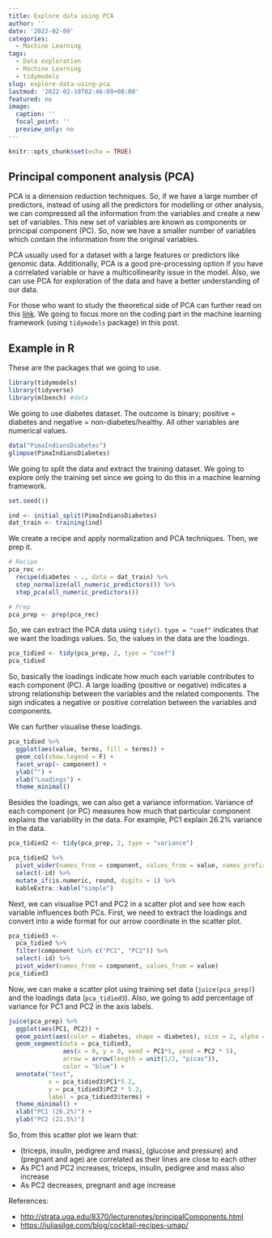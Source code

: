 ```yaml
---
title: Explore data using PCA
author: ''
date: '2022-02-09'
categories:
  - Machine Learning
tags:
  - Data exploration
  - Machine Learning
  - tidymodels
slug: explore-data-using-pca
lastmod: '2022-02-10T02:46:09+08:00'
featured: no
image:
  caption: ''
  focal_point: ''
  preview_only: no
---
```


```r
knitr::opts_chunk$set(echo = TRUE)
```

## Principal component analysis (PCA)

PCA is a dimension reduction techniques. So, if we have a large number of predictors, instead of using all the predictors for modelling or other analysis, we can compressed all the information from the variables and create a new set of variables. This new set of variables are known as components or principal component (PC). So, now we have a smaller number of variables which contain the information from the original variables. 

PCA usually used for a dataset with a large features or predictors like genomic data. Additionally, PCA is a good pre-processing option if you have a correlated variable or have a multicollinearity issue in the model. Also,  we can use PCA for exploration of the data and have a better understanding of our data. 

For those who want to study the theoretical side of PCA can further read on this [link](http://strata.uga.edu/8370/lecturenotes/principalComponents.html). We going to focus more on the coding part in the machine learning framework (using `tidymodels` package) in this post.

## Example in R

These are the packages that we going to use.

```r
library(tidymodels)
library(tidyverse)
library(mlbench) #data
```

We going to use diabetes dataset. The outcome is binary; positive = diabetes and negative = non-diabetes/healthy. All other variables are numerical values.

```r
data("PimaIndiansDiabetes")
glimpse(PimaIndiansDiabetes)
```

We going to split the data and extract the training dataset. We going to explore only the training set since we going to do this in a machine learning framework.

```r
set.seed(1)

ind <- initial_split(PimaIndiansDiabetes)
dat_train <- training(ind)
```

We create a recipe and apply normalization and PCA techniques. Then, we prep it.

```r
# Recipe
pca_rec <- 
  recipe(diabetes ~ ., data = dat_train) %>% 
  step_normalize(all_numeric_predictors()) %>% 
  step_pca(all_numeric_predictors())

# Prep
pca_prep <- prep(pca_rec)
```

So, we can extract the PCA data using `tidy()`. `type = "coef"` indicates that we want the loadings values. So, the values in the data are the loadings. 

```r
pca_tidied <- tidy(pca_prep, 2, type = "coef")
pca_tidied
```

So, basically the loadings indicate how much each variable contributes to each component (PC). A large loading (positive or negative) indicates a strong relationship between the variables and the related components. The sign indicates a negative or positive correlation between the variables and components.

We can further visualise these loadings.

```r
pca_tidied %>% 
  ggplot(aes(value, terms, fill = terms)) +
  geom_col(show.legend = F) +
  facet_wrap(~ component) +
  ylab("") +
  xlab("Loadings") + 
  theme_minimal()
```

Besides the loadings, we can also get a variance information. Variance of each component (or PC) measures how much that particular component explains the variability in the data. For example, PC1 explain 26.2% variance in the data.  

```r
pca_tidied2 <- tidy(pca_prep, 2, type = "variance")

pca_tidied2 %>% 
  pivot_wider(names_from = component, values_from = value, names_prefix = "PC") %>% 
  select(-id) %>% 
  mutate_if(is.numeric, round, digits = 1) %>% 
  kableExtra::kable("simple")
```

Next, we can visualise PC1 and PC2 in a scatter plot and see how each variable influences both PCs. First, we need to extract the loadings and convert into a wide format for our arrow coordinate in the scatter plot.

```r
pca_tidied3 <- 
  pca_tidied %>% 
  filter(component %in% c("PC1", "PC2")) %>% 
  select(-id) %>% 
  pivot_wider(names_from = component, values_from = value)
pca_tidied3
```

Now, we can make a scatter plot using training set data (`juice(pca_prep)`) and the loadings data (`pca_tidied3`). Also, we going to add percentage of variance for PC1 and PC2 in the axis labels.

```r
juice(pca_prep) %>% 
  ggplot(aes(PC1, PC2)) +
  geom_point(aes(color = diabetes, shape = diabetes), size = 2, alpha = 0.6) +
  geom_segment(data = pca_tidied3, 
               aes(x = 0, y = 0, xend = PC1*5, yend = PC2 * 5), 
               arrow = arrow(length = unit(1/2, "picas")),
               color = "blue") +
  annotate("text", 
           x = pca_tidied3$PC1*5.2, 
           y = pca_tidied3$PC2 * 5.2, 
           label = pca_tidied3$terms) +
  theme_minimal() +
  xlab("PC1 (26.2%)") +
  ylab("PC2 (21.5%)") 
```

So, from this scatter plot we learn that:

- (triceps, insulin, pedigree and mass), (glucose and pressure) and (pregnant and age) are correlated as their lines are close to each other\
- As PC1 and PC2 increases, triceps, insulin, pedigree and mass also increase
- As PC2 decreases, pregnant and age increase

References:

- <http://strata.uga.edu/8370/lecturenotes/principalComponents.html>\
- <https://juliasilge.com/blog/cocktail-recipes-umap/>
